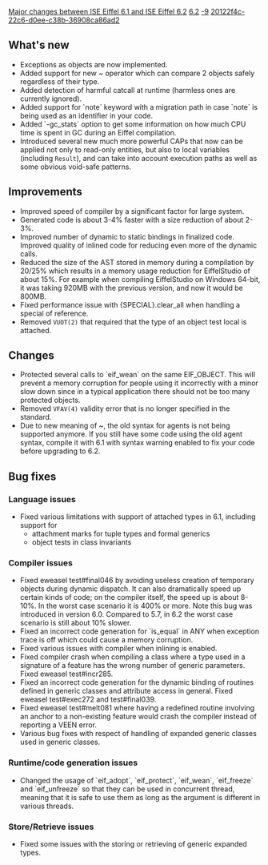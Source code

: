 [[Property:title|Major changes between ISE Eiffel 6.1 and ISE Eiffel 6.2]]
[[Property:link_title|6.2]]
[[Property:weight|-9]]
[[Property:uuid|20122f4c-22c6-d0ee-c38b-36908ca86ad2]]
==What's new==

{{seealso|See also: [[Differences between standard ECMA-367 and Eiffel Software implementation|Differences between standard ECMA-367 and Eiffel Software implementation]] }}
* Exceptions as objects are now implemented.
* Added support for new ~ operator which can compare 2 objects safely regardless of their type.
* Added detection of harmful catcall at runtime (harmless ones are currently ignored).
* Added support for `note` keyword with a migration path in case `note` is being used as an identifier in your code.
* Added `-gc_stats` option to get some information on how much CPU time is spent in GC during an Eiffel compilation.
* Introduced several new much more powerful CAPs that now can be applied not only to read-only entities, but also to local variables (including <code>Result</code>), and can take into account execution paths as well as some obvious void-safe patterns.

==Improvements==
* Improved speed of compiler by a significant factor for large system.
* Generated code is about 3-4% faster with a size reduction of about 2-3%.
* Improved number of dynamic to static bindings in finalized code. Improved quality of inlined code for reducing even more of the dynamic calls.
* Reduced the size of the AST stored in memory during a compilation by 20/25% which results in a memory usage reduction for EiffelStudio of about 15%. For example when compiling EiffelStudio on Windows 64-bit, it was taking 920MB with the previous version, and now it would be 800MB.
* Fixed performance issue with {<eiffel>SPECIAL</eiffel>}.<eiffel>clear_all</eiffel> when handling a special of reference.
* Removed <code>VUOT(2)</code> that required that the type of an object test local is attached.

==Changes==
* Protected several calls to `eif_wean` on the same EIF_OBJECT. This will prevent a memory corruption for people using it incorrectly with a minor slow down since in a typical application there should not be too many protected objects.
* Removed <code>VFAV(4)</code> validity error that is no longer specified in the standard.
* Due to new meaning of ~, the old syntax for agents is not being supported anymore. If you still have some code using the old agent syntax, compile it with 6.1 with syntax warning enabled to fix your code before upgrading to 6.2.

==Bug fixes==

===Language issues===
* Fixed various limitations with support of attached types in 6.1, including support for 
** attachment marks for tuple types and formal generics
** object tests in class invariants


===Compiler issues===
* Fixed eweasel test#final046 by avoiding useless creation of temporary objects during dynamic dispatch. It can also dramatically speed up certain kinds of code; on the compiler itself, the speed up is about 8-10%. In the worst case scenario it is 400% or more. Note this bug was introduced in version 6.0. Compared to 5.7, in 6.2 the worst case scenario is still about 10% slower.
* Fixed an incorrect code generation for `is_equal` in ANY when exception trace is off which could cause a memory corruption.
* Fixed various issues with compiler when inlining is enabled.
* Fixed compiler crash when compiling a class where a type used in a signature of a feature has the wrong number of generic parameters. Fixed eweasel test#incr285.
* Fixed an incorrect code generation for the dynamic binding of routines defined in generic classes and attribute access in general. Fixed eweasel test#exec272 and test#final039.
* Fixed eweasel test#melt081 where having a redefined routine involving an anchor to a non-existing feature would crash the compiler instead of reporting a VEEN error.
* Various bug fixes with respect of handling of expanded generic classes used in generic classes.

===Runtime/code generation issues===
* Changed the usage of `eif_adopt`, `eif_protect`, `eif_wean`, `eif_freeze` and `eif_unfreeze` so that they can be used in concurrent thread, meaning that it is safe to use them as long as the argument is different in various threads.

===Store/Retrieve issues===
* Fixed some issues with the storing or retrieving of generic expanded types.




